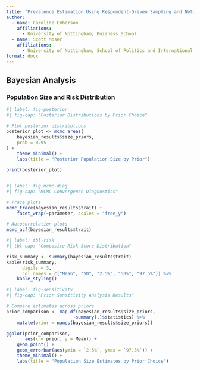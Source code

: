 ```yaml
---
title: "Prevalence Estimation Using Respondent-Driven Sampling and Network Scale-Up Methods: An Exploratory Analysis of Labour Exploitation among UK Domestic Workers"
author:
  - name: Caroline Emberson
    affiliations:
      - University of Nottingham, Buisness School
  - name: Scott Moser
    affiliations:
      - University of Nottingham, School of Politics and International Relations
format: docx
---
```






## Bayesian Analysis

### Population Size and Risk Distribution

```r
#| label: fig-posterior
#| fig-cap: "Posterior Distributions by Prior Choice"

# Plot posterior distributions
posterior_plot <- mcmc_areas(
    bayesian_results$size_priors,
    prob = 0.95
) +
    theme_minimal() +
    labs(title = "Posterior Population Size by Prior")

print(posterior_plot)



```


```r
#| label: fig-mcmc-diag
#| fig-cap: "MCMC Convergence Diagnostics"

# Trace plots
mcmc_trace(bayesian_results$trait) +
    facet_wrap(~parameter, scales = "free_y")

# Autocorrelation plots
mcmc_acf(bayesian_results$trait)
```

```r
#| label: tbl-risk
#| tbl-cap: "Composite Risk Score Distribution"

risk_summary <- summary(bayesian_results$trait)
kable(risk_summary, 
      digits = 3,
      col.names = c("Mean", "SD", "2.5%", "50%", "97.5%")) %>%
    kable_styling()
```



```r
#| label: fig-sensitivity
#| fig-cap: "Prior Sensitivity Analysis Results"

# Compare estimates across priors
prior_comparison <- map_df(bayesian_results$size_priors, 
                         ~summary(.)$statistics) %>%
    mutate(prior = names(bayesian_results$size_priors))

ggplot(prior_comparison, 
       aes(x = prior, y = Mean)) +
    geom_point() +
    geom_errorbar(aes(ymin = `2.5%`, ymax = `97.5%`)) +
    theme_minimal() +
    labs(title = "Population Size Estimates by Prior Choice")
```

